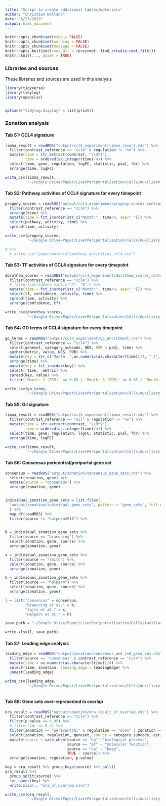 ```yaml
---
title: "Script to create additional tables/materials"
author: "Christian Holland"
date: "6/23/2019"
output: html_document
---
```


```r
knitr::opts_chunk$set(echo = FALSE)
knitr::opts_chunk$set(warning = FALSE)
knitr::opts_chunk$set(message = FALSE)
knitr::opts_knit$set(root.dir = rprojroot::find_rstudio_root_file())
knitr::knit(..., quiet = TRUE)
```
### Libraries and sources
These libraries and sources are used in this analysis 
```r
library(tidyverse)
library(tidylog)
library(openxlsx)


options("tidylog.display" = list(print))
```
### Zonation analysis

#### Tab S1: CCL4 signature
```r
limma_result = readRDS("output/ccl4_experiment/limma_result.rds") %>%
  filter(contrast_reference == "ccl4" & regulation != "no") %>%
  mutate(time = str_extract(contrast, "\\d*$"),
         time = ordered(as.integer(time)/4)) %>%
  select(time, gene, regulation, logFC, statistic, pval, fdr) %>%
  arrange(time, logFC)

write_csv(limma_result, 
          "~/Google Drive/Paper/LiverPeriportalization/Cells/Auxiliary Files/Supplementary Table 1.csv")
```

#### Tab S2: Pathway activities of CCL4 signature for every timepoint
```r
progeny_scores = readRDS("output/ccl4_experiment/progeny_scores_contrast_wise.rds") %>%
  filter(contrast_reference == "ccl4") %>%
  arrange(time) %>%
  mutate(time = fct_inorder(str_c("Month:", time/4, sep=" "))) %>%
  select(pathway, activity, time) %>%
  spread(time, activity)

write_csv(progeny_scores, 
          "~/Google Drive/Paper/LiverPeriportalization/Cells/Auxiliary Files/Supplementary Table 2.csv")

# %>%
  # write_csv("paper/material/pathway_activities_ccl4.csv")
```


#### Tab S3: TF activities of CCL4 signature for every timepoint
```r
dorothea_scores = readRDS("output/ccl4_experiment/dorothea_scores_contrast_wise.rds") %>%
  filter(contrast_reference == "ccl4") %>%
  # filter(confidence %in% c("A", "B")) %>%
  mutate(time = fct_inorder(str_c("Month:", time/4, sep=" "))) %>%
  select(tf, confidence, activity, time) %>%
  spread(time, activity) %>%
  arrange(confidence, tf)

write_csv(dorothea_scores,
          "~/Google Drive/Paper/LiverPeriportalization/Cells/Auxiliary Files/Supplementary Table 3.csv")
```

#### Tab S4: GO terms of CCL4 signature for every timepoint
```r
go_terms = readRDS("output/ccl4_experiment/go_enrichment.rds") %>%
  filter(contrast_reference == "ccl4") %>%
  select(geneset, category_subcode, NES, FDR = padj, time) %>%
  gather(metric, value, NES, FDR) %>%
  mutate(key = str_c("Month: ",as.numeric(as.character(time))/4, " (", metric, ")")) %>%
  arrange(time) %>%
  mutate(key = fct_inorder(key)) %>%
  select(-time, -metric) %>%
  spread(key, value) %>%
  filter(`Month: 2 (FDR)` <= 0.05 | `Month: 6 (FDR)` <= 0.05 | `Month: 12 (FDR)` <= 0.05)

write_csv(go_terms, 
          "~/Google Drive/Paper/LiverPeriportalization/Cells/Auxiliary Files/Supplementary Table 4.csv")
```

#### Tab S5: Oil signature
```r
limma_result = readRDS("output/ccl4_experiment/limma_result.rds") %>%
  filter(contrast_reference == "oil" & regulation != "no") %>%
  mutate(time = str_extract(contrast, "\\d*$"),
         time = ordered(as.integer(time)/4)) %>%
  select(time, gene, regulation, logFC, statistic, pval, fdr) %>%
  arrange(time, logFC)

write_csv(limma_result, 
          "~/Google Drive/Paper/LiverPeriportalization/Cells/Auxiliary Files/Supplementary Table 5.csv")
```


#### Tab S6: Consensus pericentral/periportal gene set
```r
consensus = readRDS("output/zonation/consensus_gene_sets.rds") %>%
  select(zonation, gene) %>%
  mutate(source = "consensus") %>%
  arrange(zonation, gene)


individual_zonation_gene_sets = list.files(
  "output/zonation/individual_gene_sets", pattern = "gene_sets", full.names = T
  ) %>%
  map_df(readRDS) %>%
  filter(source != "halpern2018") %>%
  

b = individual_zonation_gene_sets %>% 
  filter(source == "braeuning") %>%
  select(zonation, gene, source) %>%
  arrange(zonation, gene)

s = individual_zonation_gene_sets %>% 
  filter(source == "saito") %>%
  select(zonation, gene, source) %>%
  arrange(zonation, gene)

h = individual_zonation_gene_sets %>% 
  filter(source == "halpern") %>%
  select(zonation, gene, source) %>%
  arrange(zonation, gene)

l = list("Consensus" = consensus,
         "Braeuning et al." = b, 
         "Saito et al." = s, 
         "Halpern et al." = h)

save_path = "~/Google Drive/Paper/LiverPeriportalization/Cells/Auxiliary Files/Supplementary Table 6.xlsx"

write.xlsx(l, save_path)
```

#### Tab S7: Leading edge analysis
```r
leading_edge = readRDS("output/zonation/consensus_and_ind_gsea_res.rds") %>%
  filter(source == "consensus" & contrast_reference == "ccl4") %>%
  mutate(time = as.numeric(as.character(time))/4) %>%
  select(time, zonation, leading_edge = leadingEdge) %>%
  unnest(leading_edge) 

write_csv(leading_edge,
          "~/Google Drive/Paper/LiverPeriportalization/Cells/Auxiliary Files/Supplementary Table 7.csv")
  
```


#### Tab S8: Gene sets over-represented in overlap
```r
ora_result = readRDS("output/zonation/ora_result_of_overlap.rds") %>%
  filter(contrast_reference == "ccl4") %>%
  filter(p.value <= 0.05) %>%
  # filter(fdr <= 0.2) %>%
  filter(zonation == "pericentral" & regulation == "down" | zonation == "periportal" & regulation == "up") %>%
  select(zonation, regulation, geneset, source = category_subcode, estimate, p.value, fdr) %>%
  mutate(source = case_when(source == "bp" ~"biological process",
                            source == "mf" ~ "molecular function",
                            source == "cp" ~ "kegg",
                            TRUE ~ source)) %>%
  arrange(zonation, regulation, p.value)

key = ora_result %>% group_keys(source) %>% pull()
ora_result %>% 
  group_split(source) %>%
  set_names(key) %>%
  write.xlsx(., "ora_of_overlap.xlsx")

write_csv(ora_result,
          "~/Google Drive/Paper/LiverPeriportalization/Cells/Auxiliary Files/Supplementary Table 8.csv")
```